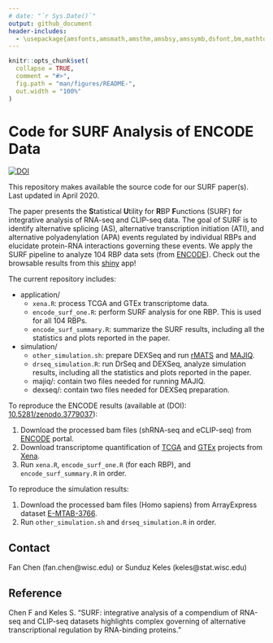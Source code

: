 ```yaml
---
# date: "`r Sys.Date()`"
output: github_document
header-includes:
  - \usepackage{amsfonts,amsmath,amsthm,amsbsy,amssymb,dsfont,bm,mathtools,mathalfa}
---
```


<!-- README.md is generated from README.Rmd. Please edit that file -->

```r
knitr::opts_chunk$set(
  collapse = TRUE,
  comment = "#>",
  fig.path = "man/figures/README-",
  out.width = "100%"
)
```

# Code for SURF Analysis of ENCODE Data
<!-- badges: start -->
<!-- [![lifecycle](https://img.shields.io/badge/lifecycle-experimental-orange.svg)](https://www.tidyverse.org/lifecycle/#experimental) -->
[![DOI](https://zenodo.org/badge/260113226.svg)](https://zenodo.org/badge/latestdoi/260113226)
<!-- badges: end -->

This repository makes available the source code for our SURF paper(s). Last updated in April 2020. 

The paper presents the **S**tatistical **U**tility for **R**BP **F**unctions (SURF) for integrative analysis of RNA-seq and CLIP-seq data. The goal of SURF is to identify alternative splicing (AS), alternative transcription initiation (ATI), and alternative polyadenylation (APA) events regulated by individual RBPs and elucidate protein-RNA interactions governing these events. We apply the SURF pipeline to analyze 104 RBP data sets (from [ENCODE](https://www.encodeproject.org)). Check out the browsable results from this [shiny](http://www.statlab.wisc.edu/shiny/surf/) app!

The current repository includes:

* application/
  * `xena.R`: process TCGA and GTEx transcriptome data.
  * `encode_surf_one.R`: perform SURF analysis for one RBP. This is used for all 104 RBPs.
  * `encode_surf_summary.R`: summarize the SURF results, including all the statistics and plots reported in the paper.

* simulation/
  * `other_simulation.sh`: prepare DEXSeq and run [rMATS](http://rnaseq-mats.sourceforge.net/) and [MAJIQ](https://majiq.biociphers.org).
  * `drseq_simulation.R`: run DrSeq and DEXSeq, analyze simulation results, including all the statistics and plots reported in the paper.
  * majiq/: contain two files needed for running MAJIQ.
  * dexseq/: contain two files needed for DEXSeq preparation.

To reproduce the ENCODE results (available at (DOI): [10.5281/zenodo.3779037](https://doi.org/10.5281/zenodo.3779037)): 

  1. Download the processed bam files (shRNA-seq and eCLIP-seq) from [ENCODE](https://www.encodeproject.org) portal. 
  1. Download transcriptome quantification of [TCGA](https://www.cancer.gov/about-nci/organization/ccg/research/structural-genomics/tcga) and [GTEx](https://commonfund.nih.gov/gtex) projects from [Xena](https://xena.ucsc.edu).
  1. Run `xena.R`, `encode_surf_one.R` (for each RBP), and `encode_surf_summary.R` in order.

To reproduce the simulation results: 

  1. Download the processed bam files (Homo sapiens) from ArrayExpress dataset [E-MTAB-3766](https://www.ebi.ac.uk/arrayexpress/experiments/E-MTAB-3766/files/processed/).
  1. Run `other_simulation.sh` and `drseq_simulation.R` in order.


## Contact
Fan Chen (fan.chen@wisc.edu) or Sunduz Keles (keles@stat.wisc.edu)

## Reference

Chen F and Keles S. "SURF: integrative analysis of a compendium of RNA-seq and CLIP-seq datasets highlights complex governing of alternative transcriptional regulation by RNA-binding proteins."


